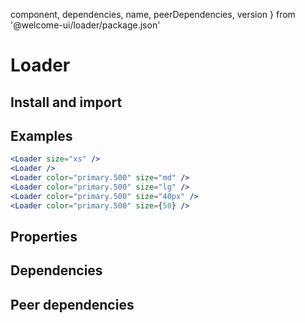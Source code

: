 
  component,
  dependencies,
  name,
  peerDependencies,
  version
} from '@welcome-ui/loader/package.json'

# Loader

<tagversion version={version} name={name} />

## Install and import

<usage component={component} name={name} peerDependencies={peerDependencies} />

## Examples

```jsx column
<Loader size="xs" />
<Loader />
<Loader color="primary.500" size="md" />
<Loader color="primary.500" size="lg" />
<Loader color="primary.500" size="40px" />
<Loader color="primary.500" size={50} />
```

## Properties

<props of="Loader" propTypes={props.propTypes} />

## Dependencies

<dependencies dependencies={dependencies} />

## Peer dependencies

<dependencies dependencies={peerDependencies} />
